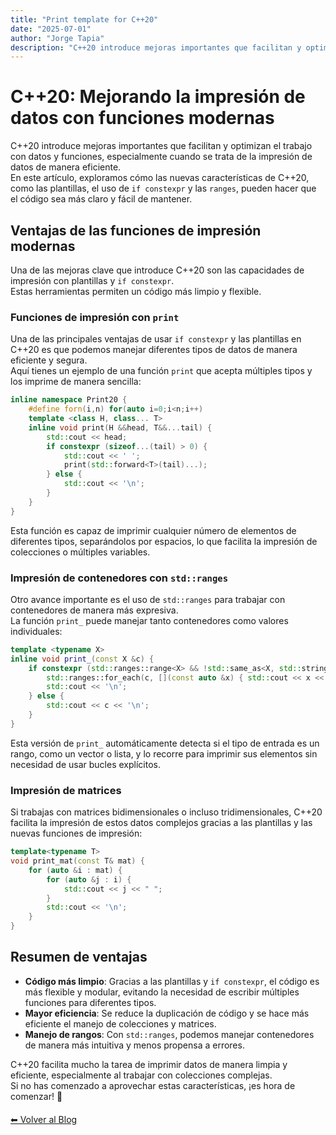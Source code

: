 ```yaml
---
title: "Print template for C++20"
date: "2025-07-01"
author: "Jorge Tapia"
description: "C++20 introduce mejoras importantes que facilitan y optimizan el trabajo con datos y funciones, especialmente cuando se trata de la impresión de datos de manera eficiente."
---
```



<Layout>

# C++20: Mejorando la impresión de datos con funciones modernas

C++20 introduce mejoras importantes que facilitan y optimizan el trabajo con datos y funciones, especialmente cuando se trata de la impresión de datos de manera eficiente.  
En este artículo, exploramos cómo las nuevas características de C++20, como las plantillas, el uso de `if constexpr` y las `ranges`, pueden hacer que el código sea más claro y fácil de mantener.

## Ventajas de las funciones de impresión modernas

Una de las mejoras clave que introduce C++20 son las capacidades de impresión con plantillas y `if constexpr`.  
Estas herramientas permiten un código más limpio y flexible.

### Funciones de impresión con `print`

Una de las principales ventajas de usar `if constexpr` y las plantillas en C++20 es que podemos manejar diferentes tipos de datos de manera eficiente y segura.  
Aquí tienes un ejemplo de una función `print` que acepta múltiples tipos y los imprime de manera sencilla:

```cpp
inline namespace Print20 {
    #define forn(i,n) for(auto i=0;i<n;i++)
    template <class H, class... T> 
    inline void print(H &&head, T&&...tail) {
        std::cout << head;
        if constexpr (sizeof...(tail) > 0) { 
            std::cout << ' ';
            print(std::forward<T>(tail)...); 
        } else {
            std::cout << '\n';
        }
    }
}
```

Esta función es capaz de imprimir cualquier número de elementos de diferentes tipos, separándolos por espacios, lo que facilita la impresión de colecciones o múltiples variables.

### Impresión de contenedores con `std::ranges`

Otro avance importante es el uso de `std::ranges` para trabajar con contenedores de manera más expresiva.  
La función `print_` puede manejar tanto contenedores como valores individuales:

```cpp
template <typename X> 
inline void print_(const X &c) {
    if constexpr (std::ranges::range<X> && !std::same_as<X, std::string>) {
        std::ranges::for_each(c, [](const auto &x) { std::cout << x << ' '; });
        std::cout << '\n';
    } else {
        std::cout << c << '\n';
    }
}
```

Esta versión de `print_` automáticamente detecta si el tipo de entrada es un rango, como un vector o lista, y lo recorre para imprimir sus elementos sin necesidad de usar bucles explícitos.

### Impresión de matrices

Si trabajas con matrices bidimensionales o incluso tridimensionales, C++20 facilita la impresión de estos datos complejos gracias a las plantillas y las nuevas funciones de impresión:

```cpp
template<typename T> 
void print_mat(const T& mat) {
    for (auto &i : mat) {
        for (auto &j : i) { 
            std::cout << j << " ";
        }
        std::cout << '\n';
    }
}
```

## Resumen de ventajas

- **Código más limpio**: Gracias a las plantillas y `if constexpr`, el código es más flexible y modular, evitando la necesidad de escribir múltiples funciones para diferentes tipos.
- **Mayor eficiencia**: Se reduce la duplicación de código y se hace más eficiente el manejo de colecciones y matrices.
- **Manejo de rangos**: Con `std::ranges`, podemos manejar contenedores de manera más intuitiva y menos propensa a errores.

C++20 facilita mucho la tarea de imprimir datos de manera limpia y eficiente, especialmente al trabajar con colecciones complejas.  
Si no has comenzado a aprovechar estas características, ¡es hora de comenzar! 🚀


<div style="margin-top: 20px;">
    <a href="/blog"> ⬅ Volver al Blog </a>
</div>

</Layout>



